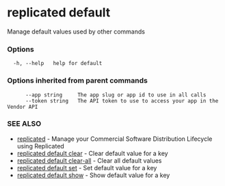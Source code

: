 # replicated default

Manage default values used by other commands

### Options

```
  -h, --help   help for default
```

### Options inherited from parent commands

```
      --app string     The app slug or app id to use in all calls
      --token string   The API token to use to access your app in the Vendor API
```

### SEE ALSO

* [replicated](replicated)	 - Manage your Commercial Software Distribution Lifecycle using Replicated
* [replicated default clear](replicated-cli-default-clear)	 - Clear default value for a key
* [replicated default clear-all](replicated-cli-default-clear-all)	 - Clear all default values
* [replicated default set](replicated-cli-default-set)	 - Set default value for a key
* [replicated default show](replicated-cli-default-show)	 - Show default value for a key

